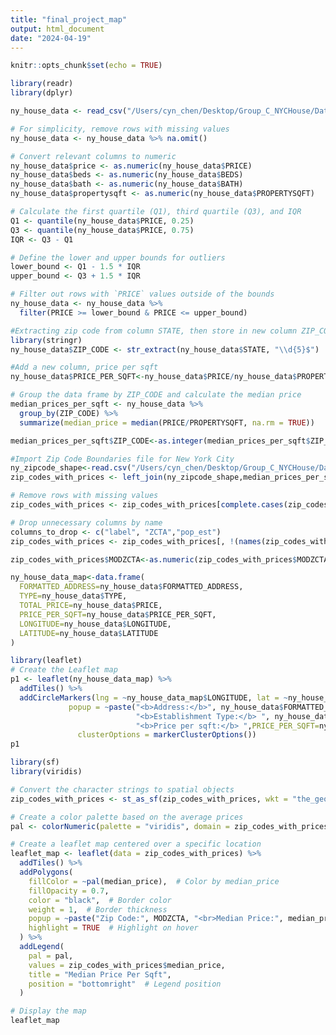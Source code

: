 ```yaml
---
title: "final_project_map"
output: html_document
date: "2024-04-19"
---
```


```r
knitr::opts_chunk$set(echo = TRUE)
```

```r
library(readr)
library(dplyr)

ny_house_data <- read_csv("/Users/cyn_chen/Desktop/Group_C_NYCHouse/Data/NY-House-Dataset.csv")
```

```r
# For simplicity, remove rows with missing values
ny_house_data <- ny_house_data %>% na.omit()

# Convert relevant columns to numeric
ny_house_data$price <- as.numeric(ny_house_data$PRICE)
ny_house_data$beds <- as.numeric(ny_house_data$BEDS)
ny_house_data$bath <- as.numeric(ny_house_data$BATH)
ny_house_data$propertysqft <- as.numeric(ny_house_data$PROPERTYSQFT)

# Calculate the first quartile (Q1), third quartile (Q3), and IQR
Q1 <- quantile(ny_house_data$PRICE, 0.25)
Q3 <- quantile(ny_house_data$PRICE, 0.75)
IQR <- Q3 - Q1

# Define the lower and upper bounds for outliers
lower_bound <- Q1 - 1.5 * IQR
upper_bound <- Q3 + 1.5 * IQR

# Filter out rows with `PRICE` values outside of the bounds
ny_house_data <- ny_house_data %>%
  filter(PRICE >= lower_bound & PRICE <= upper_bound)
```

```r
#Extracting zip code from column STATE, then store in new column ZIP_CODE
library(stringr)
ny_house_data$ZIP_CODE <- str_extract(ny_house_data$STATE, "\\d{5}$")

#Add a new column, price per sqft
ny_house_data$PRICE_PER_SQFT<-ny_house_data$PRICE/ny_house_data$PROPERTYSQFT

# Group the data frame by ZIP_CODE and calculate the median price
median_prices_per_sqft <- ny_house_data %>%
  group_by(ZIP_CODE) %>%
  summarize(median_price = median(PRICE/PROPERTYSQFT, na.rm = TRUE))

median_prices_per_sqft$ZIP_CODE<-as.integer(median_prices_per_sqft$ZIP_CODE)
```

```r
#Import Zip Code Boundaries file for New York City
ny_zipcode_shape<-read.csv("/Users/cyn_chen/Desktop/Group_C_NYCHouse/Data/Modified_Zip_Code_Tabulation_Areas__MODZCTA_.csv")
zip_codes_with_prices <- left_join(ny_zipcode_shape,median_prices_per_sqft,by=c("MODZCTA"="ZIP_CODE"))

# Remove rows with missing values
zip_codes_with_prices <- zip_codes_with_prices[complete.cases(zip_codes_with_prices), ]

# Drop unnecessary columns by name
columns_to_drop <- c("label", "ZCTA","pop_est")
zip_codes_with_prices <- zip_codes_with_prices[, !(names(zip_codes_with_prices) %in% columns_to_drop)]

zip_codes_with_prices$MODZCTA<-as.numeric(zip_codes_with_prices$MODZCTA)
```


```r
ny_house_data_map<-data.frame(
  FORMATTED_ADDRESS=ny_house_data$FORMATTED_ADDRESS,
  TYPE=ny_house_data$TYPE,
  TOTAL_PRICE=ny_house_data$PRICE,
  PRICE_PER_SQFT=ny_house_data$PRICE_PER_SQFT,
  LONGITUDE=ny_house_data$LONGITUDE,
  LATITUDE=ny_house_data$LATITUDE
)
```

```r
library(leaflet)
# Create the Leaflet map
p1 <- leaflet(ny_house_data_map) %>%
  addTiles() %>%    
  addCircleMarkers(lng = ~ny_house_data_map$LONGITUDE, lat = ~ny_house_data_map$LATITUDE,
             popup = ~paste("<b>Address:</b>", ny_house_data$FORMATTED_ADDRESS,"<br>",
                            "<b>Establishment Type:</b> ", ny_house_data$TYPE,"<br>",
                            "<b>Price per sqft:</b> ",PRICE_PER_SQFT=ny_house_data$PRICE_PER_SQFT),
               clusterOptions = markerClusterOptions())
p1
```

```r
library(sf)
library(viridis)

# Convert the character strings to spatial objects
zip_codes_with_prices <- st_as_sf(zip_codes_with_prices, wkt = "the_geom")

# Create a color palette based on the average prices
pal <- colorNumeric(palette = "viridis", domain = zip_codes_with_prices$median_price)

# Create a leaflet map centered over a specific location 
leaflet_map <- leaflet(data = zip_codes_with_prices) %>%
  addTiles() %>%
  addPolygons(
    fillColor = ~pal(median_price),  # Color by median_price
    fillOpacity = 0.7,
    color = "black",  # Border color
    weight = 1,  # Border thickness
    popup = ~paste("Zip Code:", MODZCTA, "<br>Median Price:", median_price),  # Add popup info
    highlight = TRUE  # Highlight on hover
  ) %>%
  addLegend(
    pal = pal,
    values = zip_codes_with_prices$median_price,
    title = "Median Price Per Sqft",
    position = "bottomright"  # Legend position
  )

# Display the map
leaflet_map
```


